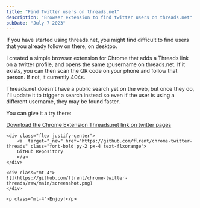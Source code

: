 ```yaml
---
title: "Find Twitter users on threads.net"
description: "Browser extension to find twitter users on threads.net"
pubDate: "July 7 2023"
---
```

<div class="dark:text-slate-300">
    <p class="mt-4">
        If you have started using threads.net, you might find difficult to find users that you already follow on there, on desktop.
    </p>
    <p class="mt-4">
        I created a simple browser extension for Chrome that adds a Threads link on a twitter profile, and opens the same @username on threads.net. If it exists, you can then scan the QR code on your phone and follow that person. If not, it currently 404s.
    </p>
    <p class="mt-4">
        Threads.net doesn't have a public search yet on the web, but once they do, I'll update it to trigger a search instead so even if the user is using a different username, they may be found faster.
    </p>
    <p class="mt-4">
        You can give it a try there:
    </p>
    <div class="mt-4 flex justify-center">
        <a target="_new" href="https://chrome.google.com/webstore/detail/threadsnet-link-on-twitte/aeeglamcocigmdanplchcbjldjmokoid" class="font-bold py-2 px-4 text-flxorange">
            Download the Chrome Extension Threads.net link on twitter pages
        </a>
    </div>

    <div class="flex justify-center">
        <a  target="_new" href="https://github.com/flrent/chrome-twitter-threads" class="font-bold py-2 px-4 text-flxorange">
        GitHub Repository
        </a>
    </div>

    <div class="mt-4">
    ![](https://github.com/flrent/chrome-twitter-threads/raw/main/screenshot.png)
    </div>

    <p class="mt-4">Enjoy!</p>

</div>